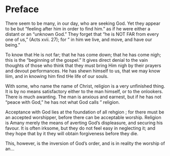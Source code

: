 # Preface {-}

There seem to be many, in our day, who are seeking God. Yet they appear to be but "feeling after him in order to find him." as if he were either a distant or an "unknown God." They forget that "he is NOT FAR from every one of us," (Acts xvii. 27); for " in him we live, and move, and have our being.”

To know that He is not far; that he has come down; that he has come nigh; this is the "beginning of the gospel." It gives direct denial to the vain thoughts of those who think that they must bring Him nigh by their prayers and devout performances. He has shewn himself to us, that we may know liim, and in knowing him find tHe life of our souls.

With some, who name the name of Christ, religion is a very unfinished thing. It is by no means satisfactory either to the man himself, or to the onlookers. There is much awanting. The man is anxious and earnest, but if he has not "peace with God," he has not what God calls " religion.

Acceptance with God lies at the foundation of all rehgion ; for there must be an accepted worshipper, before there can be acceptable worship. Religion is A\dth many merely the means of averting God's displeasure, and securing his favour. It is often irksome, but they do not feel easy in neglecting it; and they hope that by it they will obtain forgiveness before they die.

This, however, is the inversion of God's order, and is in reality the worship of an...
